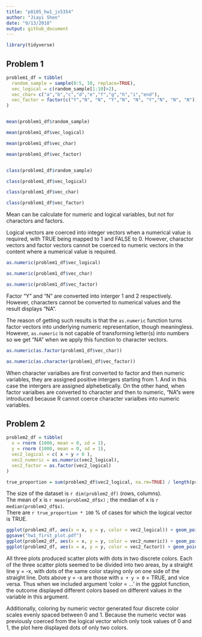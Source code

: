 ```yaml
---
title: "p8105_hw1_js5354"
author: "Jiayi Shen"
date: "9/13/2018"
output: github_document
---
```


```r
library(tidyverse)
```


## Problem 1

```r
problem1_df = tibble(
  random_sample = sample(0:5, 10, replace=TRUE),
  vec_logical = c(random_sample[1:10]>2),
  vec_char= c("a","b","c","d","e","f","g","h","i","end"),
  vec_factor = factor(c("Y","N", "N", "Y","N", "N", "Y","N", "N", "N"))
)


mean(problem1_df$random_sample)

mean(problem1_df$vec_logical)

mean(problem1_df$vec_char)

mean(problem1_df$vec_factor)


class(problem1_df$random_sample)

class(problem1_df$vec_logical)

class(problem1_df$vec_char)

class(problem1_df$vec_factor)

```

Mean can be calculate for numeric and logical variables, but not for charactors and factors. 

Logical vectors are coerced into integer vectors when a numerical value is required, with TRUE being mapped to 1 and FALSE to 0. However, charactor vectors and factor vectors cannot be coerced to numeric vectors in the content where a numerical value is required.


```r
as.numeric(problem1_df$vec_logical)

as.numeric(problem1_df$vec_char)

as.numeric(problem1_df$vec_factor)

```

Factor "Y" and "N" are converted into interger 1 and 2 respectively. However, characters cannot be converted to numerical values and the result displays "NA". 

The reason of getting such results is that the `as.numeric` function turns factor vectors into underlying numeric representation, though meaningless. However, `as.numeric` is not capable of transforming letter(s) into numbers so we get "NA" when we apply this function to character vectors.



```r

as.numeric(as.factor(problem1_df$vec_char))

as.numeric(as.character(problem1_df$vec_factor))
```

When character varialbes are first converted to factor and then numeric variables, they are assigned positive intergers starting from 1. And in this case the intergers are assigned alphebetically. On the other hand, when factor varialbes are converted to character and then to numeric, "NA"s were introduced because R cannot coerce character varialbes into numeric variables.


## Problem 2

```r
problem2_df = tibble(
  x = rnorm (1000, mean = 0, sd = 1),
  y = rnorm (1000, mean = 0, sd = 1),
  vec2_logical = c( x + y > 0 ), 
  vec2_numeric = as.numeric(vec2_logical),
  vec2_factor = as.factor(vec2_logical)
)

true_proportion = sum(problem2_df$vec2_logical, na.rm=TRUE) / length(problem2_df$vec2_logical)


```

The size of the dataset is `r dim(problem2_df)` (rows, columns).\
The mean of x is `r mean(problem2_df$x)` ; the median of x is `r median(problem2_df$x)`.\
There are `r true_proportion * 100` % of cases for which the logical vector is TRUE.


```r
ggplot(problem2_df, aes(x = x, y = y, color = vec2_logical)) + geom_point()
ggsave("hw1_first_plot.pdf")
ggplot(problem2_df, aes(x = x, y = y, color = vec2_numeric)) + geom_point()
ggplot(problem2_df, aes(x = x, y = y, color = vec2_factor)) + geom_point()

```

All three plots produced scatter plots with dots in two discrete colors. Each of the three scatter plots seemed to be divided into two areas, by a straight line y = -x, with dots of the same color staying only on one side of the straight line. Dots above y = -x are those with `x + y > 0` = TRUE, and vice versa. Thus when we included argument 'color = ...' in the ggplot function, the outcome displayed different colors based on different values in the variable in this argument.  

Additionally, coloring by numeric vector generated four discrete color scales evenly spaced between 0 and 1. Because the numeric vector was previously coerced from the logical vector which only took values of 0 and 1, the plot here displayed dots of only two colors.
